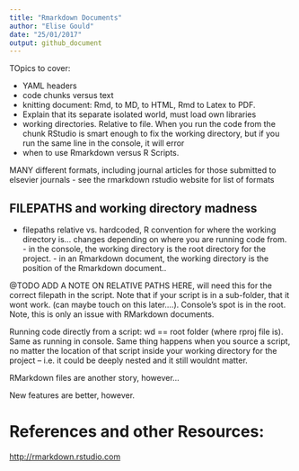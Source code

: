 ```yaml
---
title: "Rmarkdown Documents"
author: "Elise Gould"
date: "25/01/2017"
output: github_document
---
```


TOpics to cover:

- YAML headers
- code chunks versus text
- knitting document: Rmd, to MD, to HTML, Rmd to Latex to PDF.
- Explain that its separate isolated world, must load own libraries
- working directories. Relative to file. When you run the code from the chunk RStudio is smart enough to fix the working directory, but if you run the same line in the console, it will error
- when to use Rmarkdown versus R Scripts.

MANY different formats, including journal articles for those submitted to elsevier journals - see the rmarkdown rstudio website for list of formats

## FILEPATHS and working directory madness

- filepaths relative vs. hardcoded, R convention for where the working directory is... changes depending on where you are running code from.
        - in the console, the working directory is the root directory for the project.
        - in an Rmarkdown document, the working directory is the position of the Rmarkdown document..

@TODO ADD A NOTE ON RELATIVE PATHS HERE, will need this for the correct filepath in the script. Note that if your script is in a sub-folder, that it wont work. (can maybe touch on this later....). Console's spot is in the root. Note, this is only an issue with RMarkdown documents.

Running code directly from a script: wd == root folder (where rproj file is). Same as running in console. Same thing happens when you source a script, no matter the location of that script inside your working directory for the project -- i.e. it could be deeply nested and it still wouldnt matter.

RMarkdown files are another story, however...

New features are better, however.

# References and other Resources:

[http://rmarkdown.rstudio.com](http://rmarkdown.rstudio.com)
